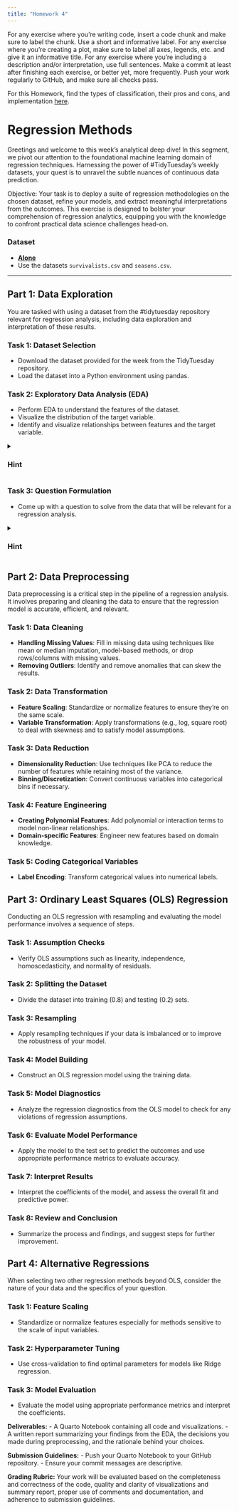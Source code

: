```yaml
---
title: "Homework 4"
---
```


For any exercise where you're writing code, insert a code chunk and make sure to label the chunk. Use a short and informative label. For any exercise where you're creating a plot, make sure to label all axes, legends, etc. and give it an informative title. For any exercise where you're including a description and/or interpretation, use full sentences. Make a commit at least after finishing each exercise, or better yet, more frequently. Push your work regularly to GitHub, and make sure all checks pass.

For this Homework, find the types of classification, their pros and cons, and implementation [here]({{< var website.url >}}/tables/model-cheatsheet.html).

# Regression Methods

Greetings and welcome to this week's analytical deep dive! In this segment, we pivot our attention to the foundational machine learning domain of regression techniques. Harnessing the power of #TidyTuesday's weekly datasets, your quest is to unravel the subtle nuances of continuous data prediction.

Objective: Your task is to deploy a suite of regression methodologies on the chosen dataset, refine your models, and extract meaningful interpretations from the outcomes. This exercise is designed to bolster your comprehension of regression analytics, equipping you with the knowledge to confront practical data science challenges head-on.

### Dataset

-   [**Alone**](https://github.com/rfordatascience/tidytuesday/tree/master/data/2023/2023-01-24)
-   Use the datasets `survivalists.csv` and `seasons.csv`.

------------------------------------------------------------------------

## Part 1: Data Exploration

You are tasked with using a dataset from the #tidytuesday repository relevant for regression analysis, including data exploration and interpretation of these results.

### Task 1: Dataset Selection

-   Download the dataset provided for the week from the TidyTuesday repository.
-   Load the dataset into a Python environment using pandas.

### Task 2: Exploratory Data Analysis (EDA)

-   Perform EDA to understand the features of the dataset.
-   Visualize the distribution of the target variable.
-   Identify and visualize relationships between features and the target variable.

<details>

<summary>

<h3><b>Hint</b></h3>

</summary>

-   **Describe Columns**: Use `df.info()` and `df.describe()` in Python to get an overview of your columns, data types, and statistical summaries.
-   **Missing Values & Outliers**: Use visualizations and statistical summaries to identify outliers. For missing values, consider if imputation or removal is more appropriate based on the percentage and the importance of the data.
-   **Data Shape & Transformation**: Check the distribution of your features. Use transformations if the data is heavily skewed or if the relationships between variables are not linear.
-   **Relationships Identification**: Use scatter plots and correlation matrices to visualize relationships. Look for patterns and potential interactions that may be relevant for your regression question.

</details>

### Task 3: Question Formulation

-   Come up with a question to solve from the data that will be relevant for a regression analysis.

<details>

<summary>

<h3><b>Hint</b></h3>

</summary>

-   Your question should be clear, measurable, and suitable for regression analysis. It should aim to predict a continuous outcome based on one or more variables.

</details>

## Part 2: Data Preprocessing

Data preprocessing is a critical step in the pipeline of a regression analysis. It involves preparing and cleaning the data to ensure that the regression model is accurate, efficient, and relevant.

### Task 1: Data Cleaning

-   **Handling Missing Values**: Fill in missing data using techniques like mean or median imputation, model-based methods, or drop rows/columns with missing values.
-   **Removing Outliers**: Identify and remove anomalies that can skew the results.

### Task 2: Data Transformation

-   **Feature Scaling**: Standardize or normalize features to ensure they're on the same scale.
-   **Variable Transformation**: Apply transformations (e.g., log, square root) to deal with skewness and to satisfy model assumptions.

### Task 3: Data Reduction

-   **Dimensionality Reduction**: Use techniques like PCA to reduce the number of features while retaining most of the variance.
-   **Binning/Discretization**: Convert continuous variables into categorical bins if necessary.

### Task 4: Feature Engineering

-   **Creating Polynomial Features**: Add polynomial or interaction terms to model non-linear relationships.
-   **Domain-specific Features**: Engineer new features based on domain knowledge.

### Task 5: Coding Categorical Variables

-   **Label Encoding**: Transform categorical values into numerical labels.

## Part 3: Ordinary Least Squares (OLS) Regression

Conducting an OLS regression with resampling and evaluating the model performance involves a sequence of steps.

### Task 1: Assumption Checks

-   Verify OLS assumptions such as linearity, independence, homoscedasticity, and normality of residuals.

### Task 2: Splitting the Dataset

-   Divide the dataset into training (0.8) and testing (0.2) sets.

### Task 3: Resampling

-   Apply resampling techniques if your data is imbalanced or to improve the robustness of your model.

### Task 4: Model Building

-   Construct an OLS regression model using the training data.

### Task 5: Model Diagnostics

-   Analyze the regression diagnostics from the OLS model to check for any violations of regression assumptions.

### Task 6: Evaluate Model Performance

-   Apply the model to the test set to predict the outcomes and use appropriate performance metrics to evaluate accuracy.

### Task 7: Interpret Results

-   Interpret the coefficients of the model, and assess the overall fit and predictive power.

### Task 8: Review and Conclusion

-   Summarize the process and findings, and suggest steps for further improvement.

## Part 4: Alternative Regressions

When selecting two other regression methods beyond OLS, consider the nature of your data and the specifics of your question.

### Task 1: Feature Scaling

-   Standardize or normalize features especially for methods sensitive to the scale of input variables.

### Task 2: Hyperparameter Tuning

-   Use cross-validation to find optimal parameters for models like Ridge regression.

### Task 3: Model Evaluation

-   Evaluate the model using appropriate performance metrics and interpret the coefficients.

**Deliverables:** - A Quarto Notebook containing all code and visualizations. - A written report summarizing your findings from the EDA, the decisions you made during preprocessing, and the rationale behind your choices.

**Submission Guidelines:** - Push your Quarto Notebook to your GitHub repository. - Ensure your commit messages are descriptive.

**Grading Rubric:** Your work will be evaluated based on the completeness and correctness of the code, quality and clarity of visualizations and summary report, proper use of comments and documentation, and adherence to submission guidelines.
